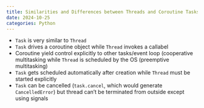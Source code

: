 ```yaml
---
title: Similarities and Differences between Threads and Coroutine Tasks
date: 2024-10-25
categories: Python
---
```

- `Task` is very similar to `Thread`
- `Task` drives a coroutine object while `Thread` invokes a callabel
- Coroutine yield control explicitly to other tasks/event loop (cooperative
multitasking while `Thread` is scheduled by the OS (preemptive multitasking)
- `Task` gets scheduled automatically after creation while `Thread` must be
started explicitly
- `Task` can be cancelled (`task.cancel`, which would generate `CancelledError`)
but thread can't be terminated from outside except using signals
